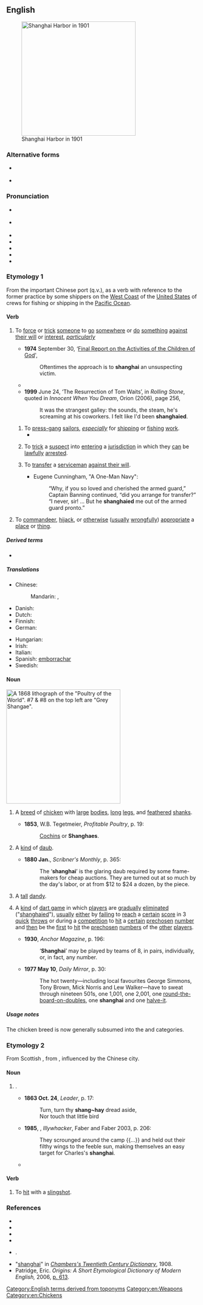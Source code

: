 {{also|Shanghai|Shanghái|shānghài|Shanghaï|Shànghǎi|Shang-hai}}
==English==
{{was wotd|2008|April|23}}
[[File:Harbour of Shanghai (NYPL Hades-2359393-4043749).jpg|thumb|right|300px|Shanghai Harbor in 1901]]

===Alternative forms===
* {{sense|verb}} {{l|en|shanghae}}
* {{sense|slingshot}} {{l|en|shangeye}}

===Pronunciation===
* {{a|GA}} {{IPA|en|/ˈʃæŋ.haɪ/|/ʃæŋˈhaɪ/|/ʃɑŋˈhaɪ/}}
* {{a|RP}} {{IPA|en|/ʃæŋˈhaɪ/|/ˈʃæŋ.haɪ/}}
* {{audio|en|LL-Q1860 (eng)-Vealhurl-Shanghai.wav|Audio (Southern England)}}
* {{audio|en|LL-Q1860 (eng)-Vealhurl-Shanghai2.wav|Audio (Southern England)}}
* {{audio|en|en-us-shanghai.ogg|Audio (US)}}
* {{audio|en|en-au-shanghai.ogg|Audio (AU)}}
* {{rhymes|en|aɪ|s=2}}

===Etymology 1===
From the important Chinese port {{m|en|Shanghai}} (q.v.), as a verb with reference to the former practice by some shippers on the [[West Coast]] of the [[United States]] of {{l|en|press-ganging}} crews for fishing or shipping in the [[Pacific Ocean]].

====Verb====
{{en-verb}}

# {{lb|en|transitive}} To [[force]] or [[trick]] [[someone]] to [[go]] [[somewhere]] or [[do]] [[something]] [[against one's will|against their will]] or [[interest]], ''[[particularly]]''
#* '''1974''' September 30, ‘[http://www.xfamily.org/index.php/Final_Report_on_the_Activities_of_the_Children_of_God#4._Attitude_Toward_Education Final Report on the Activities of the Children of God]',
#*: Oftentimes the approach is to '''shanghai''' an unsuspecting victim.
#* {{RQ:Atwood Handmaid|page=143|passage=Their power had a flaw to it. They could be '''shanghaied''' in toilets.}}
#* '''1999''' June 24, ‘The Resurrection of Tom Waits’, in ''Rolling Stone'', quoted in ''Innocent When You Dream'', Orion (2006), page 256,
#*: It was the strangest galley: the sounds, the steam, he's screaming at his coworkers. I felt like I'd been '''shanghaied'''.
## To [[press-gang]] [[sailor]]s, ''[[especially]]'' {{lb|en|historical}} for [[shipping]] or [[fishing]] [[work]].
##* {{quote-book|en|year=1923|chapter=2|chapterurl={{fullurl:s:en:Somewhere in the Caribbean/Chapter 2}}|title=Somewhere in the Caribbean|author=Francis Lynde|authorlink=Francis Lynde|passage=By this time I hadn't much doubt of the nature of the trap and the identity of the trapping vessel. The faint smell of alcohol in the forehold told the story. I had been sandbagged and taken aboard a bootlegging craft, '''shanghaied''' in good old-fashioned style; and the vessel was probably now on its way to the Bahamas for a cargo of spirits.}}
## {{lb|en|US|_|police|_|slang}} To [[trick]] a [[suspect]] into [[enter]]ing a [[jurisdiction]] in which they [[can]] be [[lawfully]] [[arrest]]ed.
## {{lb|en|US|_|military|_|slang}} To [[transfer]] a [[serviceman]] [[against one's will|against their will]].
##* Eugene Cunningham, "A One-Man Navy":
##*: “Why, if you so loved and cherished the armed guard,” Captain Banning continued, “did you arrange for transfer?”<br>“I never, sir! ... But he '''shanghaied''' me out of the armed guard pronto.”
# {{lb|en|transitive}} To [[commandeer]], [[hijack]], or [[otherwise]] ([[usually]] [[wrongfully]]) [[appropriate]] a [[place]] or [[thing]].
#: {{ux|en|Let's see if we can '''shanghai''' a room for a couple of hours.}}

=====Derived terms=====
* {{l|en|shanghaier}}

=====Translations=====
{{trans-top|to force or trick into work, especially joining a ship}}
* Chinese:
*: Mandarin: {{t+|cmn|強迫}}, {{t+|cmn|誘騙}}
* Danish: {{t|da|shanghaje}}
* Dutch: {{t|nl|sjanghaaien}}
* Finnish: {{t+|fi|shanghaijata}}
* German: {{t+|de|schanghaien}}
{{trans-mid}}
* Hungarian: {{t+|hu|elrabol}}
* Irish: {{t|ga|shanghai-áil}}
* Italian: {{t|it|arruolare a forza}}
* Spanish: [[emborrachar]]
* Swedish: {{t+|sv|sjanghaja}}
{{trans-bottom}}

====Noun====
[[File:Poultry of the world.jpg|thumb|300px|right|A 1868 lithograph of the "Poultry of the World". #7 & #8 on the top left are "Grey Shangae".]]
{{en-noun}}

# {{lb|en|often|_|capitalized|dated}} A [[breed]] of [[chicken]] with [[large]] [[bodies]], [[long]] [[leg]]s, and [[feather]]ed [[shank]]s.
#* '''1853''',  W.B. Tegetmeier, ''Profitable Poultry'', p. 19:
#*: [[Cochin]]s or '''Shanghaes'''.
# {{lb|en|US|obsolete}} A [[kind]] of [[daub]].
#* '''1880 Jan.''', ''Scribner's Monthly'', p. 365:
#*: The ‘'''shanghai'''’ is the glaring daub required by some frame-makers for cheap auctions. They are turned out at so much by the day's labor, or at from $12 to $24 a dozen, by the piece.
# {{lb|en|US|obsolete}} A [[tall]] [[dandy]].
# {{lb|en|darts|often|_|capitalized}} A [[kind]] of [[darts|dart game]] in which [[player]]s are [[gradually]] [[eliminate]]d ("[[shanghaied]]"), [[usually]] [[either]] by [[fail]]ing to [[reach]] a [[certain]] [[score]] in 3 [[quick]] [[throw]]s or during a [[competition]] to [[hit]] a [[certain]] [[prechosen]] [[number]] and [[then]] be the [[first]] to [[hit]] the [[prechosen]] [[number]]s of the [[other]] [[player]]s.
#* '''1930''', ''Anchor Magazine'', p. 196:
#*: ‘'''Shanghai'''’ may be played by teams of 8, in pairs, individually, or, in fact, any number.
#* '''1977 May 10''', ''Daily Mirror'', p. 30:
#*: The hot twenty—including local favourites George Simmons, Tony Brown, Mick Norris and Lew Walker—have to sweat through nineteen 501s, one 1,001, one 2,001, one [[round-the-board-on-doubles]], one '''shanghai''' and one [[halve-it]].

=====Usage notes=====
The chicken breed is now generally subsumed into the {{l|en|brahma}} and {{l|en|cochin}} categories.

===Etymology 2===
From Scottish {{m|en|shangan}}, from {{etyl|gd|en}} {{m|gd|seangan}}, influenced by the Chinese city.

====Noun====
{{en-noun}}

# {{lb|en|AU|NZ}} {{synonym of|en|slingshot}}.
#* '''1863 Oct. 24''', ''Leader'', p. 17:
#*: Turn, turn thy '''shang~hay''' dread aside,<br>Nor touch that little bird
#* '''1985''', {{w|Peter Carey}}, ''Illywhacker'', Faber and Faber 2003, p. 206:
#*: They scrounged around the camp {{...}} and held out their filthy wings to the feeble sun, making themselves an easy target for Charles's '''shanghai'''.
#* {{quote-journal|1=en|year=2020|author=Parliament of Singapore|title=Guns, Explosives and Weapons Control Bill|journal=Republic of Singapore Government Gazette|url=https://www.parliament.gov.sg/docs/default-source/default-document-library/guns-explosives-and-weapons-control-bill-44-2020.pdf|page=161|text=However, certain objects are excluded from being treated as a gun. These include a longbow, crossbow, slingshot or '''shanghai''' even though it is capable of propelling a projectile by means of an explosive force.}}

====Verb====
{{en-verb}}

# {{lb|en|AU|NZ}} To [[hit]] with a [[slingshot]].

===References===
* {{R:OED Online|shanghai|n|177470|2020}}
* {{R:OED Online|shanghai|v|177471|2019}}
* {{R:Merriam-Webster|shanghai}}
* {{R:Cambridge|shanghai}}
* {{R:Collins English Dictionary|shanghai}}.
* "[https://en.wikisource.org/wiki/Chambers%27s_Twentieth_Century_Dictionary_1908/Serpet_Shilly-shally#Shanghai shanghai]" in [https://en.wikisource.org/wiki/Chambers%27s_Twentieth_Century_Dictionary_1908 ''Chambers's Twentieth Century Dictionary''], 1908.
* Patridge, Eric. ''Origins: A Short Etymological Dictionary of Modern English,'' 2006, [https://books.google.com/books?id=9fbpc7iyL2UC&pg=PA613 p. 613].

[[Category:English terms derived from toponyms]]
[[Category:en:Weapons]][[Category:en:Chickens]]